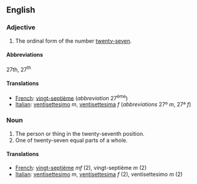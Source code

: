==English==

===Adjective===

# The ordinal form of the number [[twenty-seven]].

====Abbreviations====
27th, 27<sup>th</sup>

====Translations====

*[[French]]: [[vingt-septième]] (''abbreviation'' 27<sup>ème</sup>)
*[[Italian]]: [[ventisettesimo]] ''m'', [[ventisettesima]] ''f'' (''abbreviations'' 27º ''m'', 27ª ''f'')

===Noun===

#The person or thing in the twenty-seventh position.
#One of twenty-seven equal parts of a whole.

====Translations====

*[[French]]: [[vingt-septième]] ''mf'' (2), vingt-septième ''m'' (2)
*[[Italian]]: [[ventisettesimo]] ''m'', [[ventisettesima]] ''f'' (2), ventisettesimo ''m'' (2)
